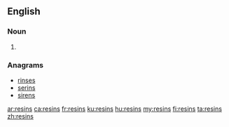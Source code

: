==English==

===Noun===
{{head|en|plural}}

# {{plural of|resin|lang=en}}

===Anagrams===
* [[rinses#English|rinses]]
* [[serins#English|serins]]
* [[sirens#English|sirens]]

[[ar:resins]]
[[ca:resins]]
[[fr:resins]]
[[ku:resins]]
[[hu:resins]]
[[my:resins]]
[[fi:resins]]
[[ta:resins]]
[[zh:resins]]